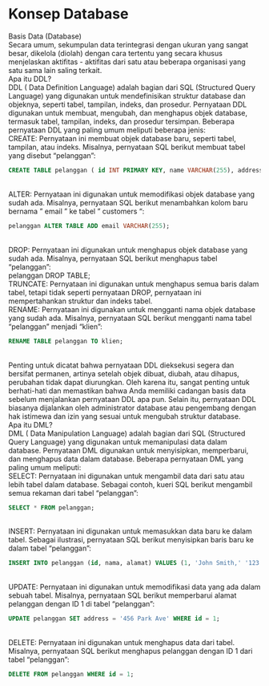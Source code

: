<!-- ---
title: "Konsep Database"
format: html
--- -->

# Konsep Database {.unnumbered}
Basis Data (Database) 
<br>
Secara umum, sekumpulan data terintegrasi dengan ukuran yang sangat besar, dikelola (diolah) dengan cara tertentu yang secara khusus menjelaskan aktifitas - aktifitas dari satu atau beberapa organisasi yang satu sama lain saling terkait.
<br>
Apa itu DDL?
<br>
DDL ( Data Definition Language) adalah bagian dari SQL (Structured Query Language) yang digunakan untuk mendefinisikan struktur database dan objeknya, seperti tabel, tampilan, indeks, dan prosedur. Pernyataan DDL digunakan untuk membuat, mengubah, dan menghapus objek database, termasuk tabel, tampilan, indeks, dan prosedur tersimpan. Beberapa pernyataan DDL yang paling umum meliputi beberapa jenis:
<br>
CREATE: Pernyataan ini membuat objek database baru, seperti tabel, tampilan, atau indeks. Misalnya, pernyataan SQL berikut membuat tabel yang disebut "pelanggan":
<br>
```sql
CREATE TABLE pelanggan ( id INT PRIMARY KEY, name VARCHAR(255), address VARCHAR(255));
```
<br>
ALTER: Pernyataan ini digunakan untuk memodifikasi objek database yang sudah ada. Misalnya, pernyataan SQL berikut menambahkan kolom baru bernama " email " ke tabel " customers ":
<br>

```sql
pelanggan ALTER TABLE ADD email VARCHAR(255);
```
<br>
DROP: Pernyataan ini digunakan untuk menghapus objek database yang sudah ada. Misalnya, pernyataan SQL berikut menghapus tabel "pelanggan":
<br>
pelanggan DROP TABLE;
<br>
TRUNCATE: Pernyataan ini digunakan untuk menghapus semua baris dalam tabel, tetapi tidak seperti pernyataan DROP, pernyataan ini mempertahankan struktur dan indeks tabel.
<br>
RENAME: Pernyataan ini digunakan untuk mengganti nama objek database yang sudah ada. Misalnya, pernyataan SQL berikut mengganti nama tabel "pelanggan" menjadi "klien":
<br>
```sql
RENAME TABLE pelanggan TO klien;
```
<br>
Penting untuk dicatat bahwa pernyataan DDL dieksekusi segera dan bersifat permanen, artinya setelah objek dibuat, diubah, atau dihapus, perubahan tidak dapat diurungkan. Oleh karena itu, sangat penting untuk berhati-hati dan memastikan bahwa Anda memiliki cadangan basis data sebelum menjalankan pernyataan DDL apa pun. Selain itu, pernyataan DDL biasanya dijalankan oleh administrator database atau pengembang dengan hak istimewa dan izin yang sesuai untuk mengubah struktur database.
<br>
Apa itu DML?
<br>
DML ( Data Manipulation Language) adalah bagian dari SQL (Structured Query Language) yang digunakan untuk memanipulasi data dalam database. Pernyataan DML digunakan untuk menyisipkan, memperbarui, dan menghapus data dalam database. Beberapa pernyataan DML yang paling umum meliputi:
<br>
SELECT: Pernyataan ini digunakan untuk mengambil data dari satu atau lebih tabel dalam database. Sebagai contoh, kueri SQL berikut mengambil semua rekaman dari tabel "pelanggan":
<br>
```sql
SELECT * FROM pelanggan;
```
<br>
INSERT: Pernyataan ini digunakan untuk memasukkan data baru ke dalam tabel. Sebagai ilustrasi, pernyataan SQL berikut menyisipkan baris baru ke dalam tabel "pelanggan":
<br>
```sql
INSERT INTO pelanggan (id, nama, alamat) VALUES (1, 'John Smith,' '123 Main St');
```
<br>
UPDATE: Pernyataan ini digunakan untuk memodifikasi data yang ada dalam sebuah tabel. Misalnya, pernyataan SQL berikut memperbarui alamat pelanggan dengan ID 1 di tabel "pelanggan":
<br>
```sql
UPDATE pelanggan SET address = '456 Park Ave' WHERE id = 1;
```
<br>
DELETE: Pernyataan ini digunakan untuk menghapus data dari tabel. Misalnya, pernyataan SQL berikut menghapus pelanggan dengan ID 1 dari tabel "pelanggan":
<br>
```sql
DELETE FROM pelanggan WHERE id = 1;
```
<br>
